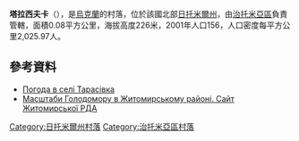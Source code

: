 {{coord|50|10|38|N|28|51|26|E|scale:30000|display=title}}

'''塔拉西夫卡'''（{{lang-uk|Тарасівка}}），是[[烏克蘭|烏克蘭]]的村落，位於該國北部[[日托米爾州|日托米爾州]]，由[[治托米亞區|治托米亞區]]負責管轄，面積0.08平方公里，海拔高度226米，2001年人口156，人口密度每平方公里2,025.97人。

==參考資料==
* [http://weather.in.ua/ua/zhitomirskaja/25783 Погода в селі Тарасівка] {{Wayback|url=http://weather.in.ua/ua/zhitomirskaja/25783 |date=20111219124923 }}
* [https://web.archive.org/web/20110915195159/http://www.zhytomyr-rda.gov.ua/Rozdil_3/Golodomor_1932_1933_rokiv/Golodomor_u_regioni/Masshtabi_Golodomoru_u_regioni__CHorni_doshki__Postrazhdali_sela_ Масштаби Голодомору в Житомирському районі. Сайт Житомирської РДА]

{{DEFAULTSORT:Тарасівка}}
[[Category:日托米爾州村落|Category:日托米爾州村落]]
[[Category:治托米亞區村落|Category:治托米亞區村落]]


{{Zhytomyr-geo-stub}}